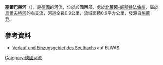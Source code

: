 {{Onesource|time=2020-08-13T04:38:22+00:00}}
{{Coord|50.57084446848103|N|6.51717483748318|E|display=title}}

'''塞爾巴赫河'''（{{lang-de|Seelbach}}），是[[德國|德國]]的河流，位於該國西部，處於[[北萊茵-威斯特法倫州|北萊茵-威斯特法倫州]]，屬於[[烏爾夫特河|烏爾夫特河]]的右支流，河道全長0.9公里，流域面積0.9平方公里，發源自[[施萊登|施萊登]]。

==參考資料==
* [https://www.elwasweb.nrw.de/elwas-web/map/index.jsf?layer=gsk3c_16;gsk3c_simple;gsk3c_17;gsk3c_18;gsk3c_19;gsk3c_20;verdichtete_einzugsgebiete_gsk3c;opentopo;nw_abk;nw_dgk5_hoehen;nw_dvg_bld;natur-linfos;background4_1;fallback;&extent=322752.60091647296;5604992.622388436;325836.35727635305;5606146.343784115 Verlauf und Einzugsgebiet des Seelbachs] {{Wayback|url=https://www.elwasweb.nrw.de/elwas-web/map/index.jsf?layer=gsk3c_16;gsk3c_simple;gsk3c_17;gsk3c_18;gsk3c_19;gsk3c_20;verdichtete_einzugsgebiete_gsk3c;opentopo;nw_abk;nw_dgk5_hoehen;nw_dvg_bld;natur-linfos;background4_1;fallback;&extent=322752.60091647296;5604992.622388436;325836.35727635305;5606146.343784115 |date=20190301013350 }} auf ELWAS

{{Germany-geo-stub}}
[[Category:德國河流|Category:德國河流]]